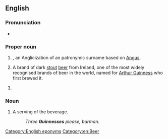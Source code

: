 ==English==

===Pronunciation===
* {{IPA|/ˈɡɪnɪs/|lang=en}}

===Proper noun===
{{en-proper noun|Guinness}}

# {{lb|en|countable}} {{surname|from=Irish|dot=}}, an Anglicization of an {{etyl|ga|en}} patronymic surname based on [[Angus]].
# {{lb|en|uncountable}} A brand of dark [[stout]] [[beer]] from Ireland, one of the most widely recognised brands of beer in the world, named for [[w:Arthur Guinness|Arthur Guinness]] who first brewed it.
# {{w|Guinness World Records}}

===Noun===
{{en-noun|es}}

# {{lb|en|countable}} A serving of the beverage.
#: ''Three '''Guinnesses''' please, barman.''

[[Category:English eponyms]]
[[Category:en:Beer]]
